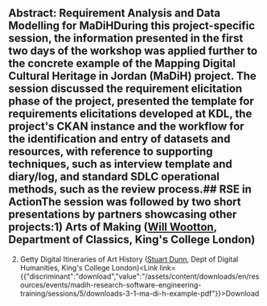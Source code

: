 ## Abstract: Requirement Analysis and Data Modelling for MaDiHDuring this project-specific session, the information presented in the first two days of the workshop was applied further to the concrete example of the Mapping Digital Cultural Heritage in Jordan (MaDiH) project. The session discussed the requirement elicitation phase of the project, presented the template for requirements elicitations developed at KDL, the project's CKAN instance and the workflow for the identification and entry of datasets and resources, with reference to supporting techniques, such as interview template and diary/log, and standard SDLC operational methods, such as the review process.## RSE in ActionThe session was followed by two short presentations by partners showcasing other projects:1) Arts of Making ([Will Wootton](https://www.kcl.ac.uk/people/will-wootton), Department of Classics, King's College London)
2) Getty Digital Itineraries of Art History ([Stuart Dunn](https://www.kcl.ac.uk/people/stuart-dunn), Dept of Digital Humanities, King's College London)<Link link={{"discriminant":"download","value":"/assets/content/downloads/en/resources/events/madih-research-software-engineering-training/sessions/5/downloads-3-1-ma-di-h-example-pdf"}}>Download</Link><Speakers>
  <Speaker speaker="smithies-james" />
</Speakers>
